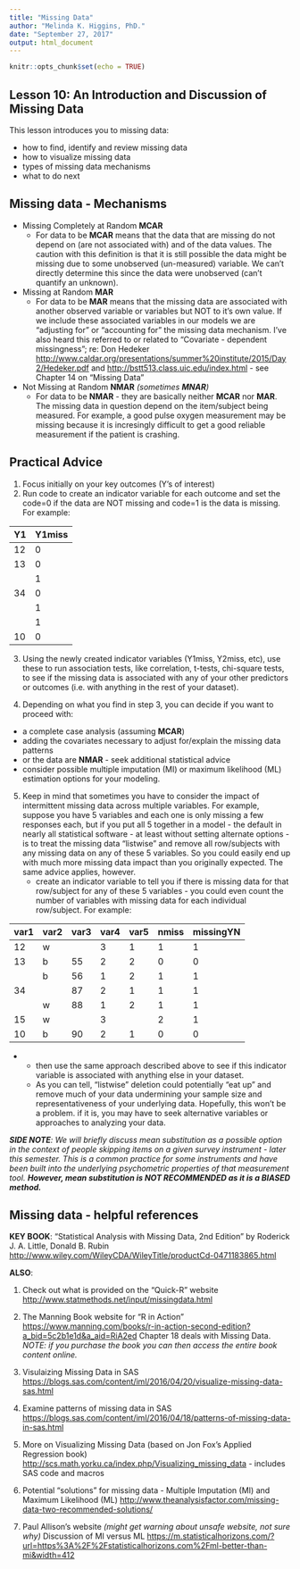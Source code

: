 ```yaml
---
title: "Missing Data"
author: "Melinda K. Higgins, PhD."
date: "September 27, 2017"
output: html_document
---
```


```r
knitr::opts_chunk$set(echo = TRUE)
```

## Lesson 10: An Introduction and Discussion of Missing Data

This lesson introduces you to missing data:

* how to find, identify and review missing data
* how to visualize missing data
* types of missing data mechanisms
* what to do next

## Missing data - Mechanisms

* Missing Completely at Random **MCAR**
    - For data to be **MCAR** means that the data that are missing do not depend on (are not associated with) and of the data values. The caution with this definition is that it is still possible the data might be missing due to some unobserved (un-measured) variable. We can't directly determine this since the data were unobserved (can't quantify an unknown).

* Missing at Random **MAR**
    - For data to be **MAR** means that the missing data are associated with another observed variable or variables but NOT to it's own value. If we include these associated variables in our models we are "adjusting for" or "accounting for" the missing data mechanism. I've also heard this referred to or related to "Covariate - dependent missingness"; re: Don Hedeker [http://www.caldar.org/presentations/summer%20institute/2015/Day2/Hedeker.pdf](http://www.caldar.org/presentations/summer%20institute/2015/Day2/Hedeker.pdf) and [http://bstt513.class.uic.edu/index.html](http://bstt513.class.uic.edu/index.html) - see Chapter 14 on "Missing Data"

* Not Missing at Random **NMAR** _(sometimes **MNAR**)_
    - For data to be **NMAR** - they are basically neither **MCAR** nor **MAR**. The missing data in question depend on the item/subject being measured. For example, a good pulse oxygen measurement may be missing because it is incresingly difficult to get a good reliable measurement if the patient is crashing. 

## Practical Advice

1. Focus initially on your key outcomes (Y's of interest)
2. Run code to create an indicator variable for each outcome and set the code=0 if the data are NOT missing and code=1 is the data is missing. For example:

| Y1 | Y1miss |
|----|--------|
| 12 | 0 |
| 13 | 0 |
|    | 1 |
| 34 | 0 |
|    | 1 |
|    | 1 |
| 10 | 0 |

3. Using the newly created indicator variables (Y1miss, Y2miss, etc), use these to run association tests, like correlation, t-tests, chi-square tests, to see if the missing data is associated with any of your other predictors or outcomes (i.e. with anything in the rest of your dataset).

4. Depending on what you find in step 3, you can decide if you want to proceed with:

* a complete case analysis (assuming **MCAR**)
* adding the covariates necessary to adjust for/explain the missing data patterns
* or the data are **NMAR** - seek additional statistical advice
* consider possible multiple imputation (MI) or maximum likelihood (ML) estimation options for your modeling.

5. Keep in mind that sometimes you have to consider the impact of intermittent missing data across multiple variables. For example, suppose you have 5 variables and each one is only missing a few responses each, but if you put all 5 together in a model - the default in nearly all statistical software - at least without setting alternate options - is to treat the missing data "listwise" and remove all row/subjects with any missing data on any of these 5 variables. So you could easily end up with much more missing data impact than you originally expected. The same advice applies, however. 
    - create an indicator variable to tell you if there is missing data for that row/subject for any of these 5 variables - you could even count the number of variables with missing data for each individual row/subject. For example:
    
| var1 | var2 | var3 | var4 | var5 | nmiss| missingYN |
|------|------|------|------|------|------|-----------|
| 12   | w    |      | 3    | 1    | 1    | 1         |
| 13   | b    | 55   | 2    | 2    | 0    | 0         |
|      | b    | 56   | 1    | 2    | 1    | 1         |
| 34   |      | 87   | 2    | 1    | 1    | 1         |
|      | w    | 88   | 1    | 2    | 1    | 1         |
| 15   | w    |      | 3    |      | 2    | 1         |
| 10   | b    | 90   | 2    | 1    | 0    | 0         |


* 
    - then use the same approach described above to see if this indicator variable is associated with anything else in your dataset. 
    - As you can tell, "listwise" deletion could potentially "eat up" and remove much of your data undermining your sample size and representativeness of your underlying data. Hopefully, this won't be a problem. if it is, you may have to seek alternative variables or approaches to analyzing your data.

_**SIDE NOTE**: We will briefly discuss mean substitution as a possible option in the context of people skipping items on a given survey instrument - later this semester. This is a common practice for some instruments and have been built into the underlying psychometric properties of that measurement tool. **However, mean substitution is NOT RECOMMENDED as it is a BIASED method.**_

## Missing data - helpful references

**KEY BOOK**: "Statistical Analysis with Missing Data, 2nd Edition" by Roderick J. A. Little, Donald B. Rubin [http://www.wiley.com/WileyCDA/WileyTitle/productCd-0471183865.html](http://www.wiley.com/WileyCDA/WileyTitle/productCd-0471183865.html)

**ALSO**:

1. Check out what is provided on the "Quick-R" website [http://www.statmethods.net/input/missingdata.html](http://www.statmethods.net/input/missingdata.html)

2. The Manning Book website for "R in Action" [https://www.manning.com/books/r-in-action-second-edition?a_bid=5c2b1e1d&a_aid=RiA2ed](https://www.manning.com/books/r-in-action-second-edition?a_bid=5c2b1e1d&a_aid=RiA2ed) Chapter 18 deals with Missing Data. _NOTE: if you purchase the book you can then access the entire book content online._

3. Visulaizing Missing Data in SAS [https://blogs.sas.com/content/iml/2016/04/20/visualize-missing-data-sas.html](https://blogs.sas.com/content/iml/2016/04/20/visualize-missing-data-sas.html)

4. Examine patterns of missing data in SAS [https://blogs.sas.com/content/iml/2016/04/18/patterns-of-missing-data-in-sas.html](https://blogs.sas.com/content/iml/2016/04/18/patterns-of-missing-data-in-sas.html)

5. More on Visualizing Missing Data (based on Jon Fox's Applied Regression book) [http://scs.math.yorku.ca/index.php/Visualizing_missing_data](http://scs.math.yorku.ca/index.php/Visualizing_missing_data) - includes SAS code and macros

6. Potential "solutions" for missing data - Multiple Imputation (MI) and Maximum Likelihood (ML) [http://www.theanalysisfactor.com/missing-data-two-recommended-solutions/](http://www.theanalysisfactor.com/missing-data-two-recommended-solutions/)

7. Paul Allison's website _(might get warning about unsafe website, not sure why)_ Discussion of MI versus ML  [https://m.statisticalhorizons.com/?url=https%3A%2F%2Fstatisticalhorizons.com%2Fml-better-than-mi&width=412](https://m.statisticalhorizons.com/?url=https%3A%2F%2Fstatisticalhorizons.com%2Fml-better-than-mi&width=412)

